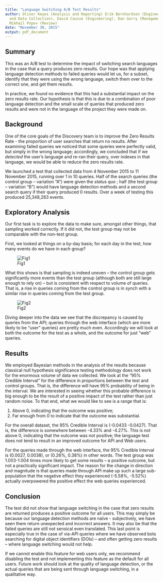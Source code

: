 ```yaml
---
title: "Language Switching A/B Test Results"
author: Oliver Keyes (Analysis and Reporting) Erik Bernhardson (Engineering
  and Data Collection), David Causse (Engineering), Dan Garry (Management),
  Mikhail Popov (Review)
date: "November 30, 2015"
output: pdf_document
---
```


## Summary

This was an A/B test to determine the impact of switching search languages in the case that a query produces zero results. Our hope was that applying language detection methods to failed queries would let us, for a subset, identify that they were using the wrong language, switch them over to the correct one, and get them results.

In practice, we found no evidence that this had a substantial impact on the zero results rate. Our hypothesis is that this is due to a combination of poor language detection and the small scale of queries that produced zero results and were not in the language of the project they were made on.

## Background

One of the core goals of the Discovery team is to improve the Zero Results Rate - the proportion of user searches that return no results. After examining failed queries we noticed that some queries were perfectly valid, but simply in the wrong language; accordingly, we concluded that if we *detected* the user's language and re-ran their query, over indexes in that language, we would be able to reduce the zero results rate.

We launched a test that collected data from 4 November 2015 to 11 November 2015, running over 1 in 10 queries. Half of the search queries (the control group -- variation "A") were given the *status quo* ; half (the test group -- variation "B") would have language detection methods and a second search query if their query produced 0 results. Over a week of testing this produced 25,348,283 events.

## Exploratory Analysis

Our first task is to explore the data to make sure, amongst other things, that sampling worked correctly. If it did not, the test group may not be comparable with the non-test group.

First, we looked at things on a by-day basis; for each day in the test, how many events do we have in each group?

![Fig1](events_by_group_summary.png)

What this shows is that sampling is indeed uneven -- the control group gets significantly more events than the test group (although both are still large enough to rely on) -- but is consistent with respect to volume of queries. That is, a rise in queries coming from the control group is in synch with a similar rise in queries coming from the test group.

![Fig2](events_by_source_summary.png)

Diving deeper into the data we see that the discrepancy is caused by queries from the API; queries through the web interface (which are more likely to be "user" queries) are pretty much even. Accordingly we will look at both the outcome for the test as a whole, and the outcome for just "web" queries.

## Results

We employed Bayesian methods in the analysis of the results because classical null hypothesis significance testing methodology does not work for the enormous volume of data we collected. We look at the "95% Credible Interval" for the difference in proportions between the test and control groups. That is, the difference will have 95% probability of being in the interval. We are interested in seeing whether this probable difference is big enough to be the result of a positive impact of the test rather than just random noise. To that end, what we would like to see is a range that is:

1. Above 0, indicating that the outcome was positive;
2. Far enough from 0 to indicate that the outcome was substantial.

For the overall dataset, the 95% Credible Interval is (-0.0433 -0.0427). That is, the difference is somewhere between -4.33% and -4.27%. This is not above 0, indicating that the outcome was not positive; the language test does not tend to result in an improved outcome for API and Web users.

For the queries made through the web interface, the 95% Credible Interval is (0.0027, 0.0038), or (0.26%, 0.38%) in other words. The test group was 1.003-1.004 times more likely to get some results -- a positive outcome, but not a practically significant impact. The reason for the change in direction and magnitude is that queries made through API make up such a large sub-population that the negative effect they experienced (-5.58%, -5.52%) actually overpowered the positive effect the web queries experienced.

## Conclusion

The test did not show that language switching in the case that zero results are returned produces a positive outcome for all users. This may simply be because our language detection methods are naïve - subjectively, we have seen them return unexpected and incorrect answers. It may also be that the failed queries are still not sensical even translated. This last point is especially true in the case of via-API queries where we have observed bots searching for digital object identifiers (DOIs) -- and often getting zero results -- where language switching would not help.

If we cannot enable this feature for web users only, we recommend disabling the test and not implementing this feature as the default for all users. Future work should look at the quality of language detection, or the actual queries that are being sent through language switching, in a qualitative way.

